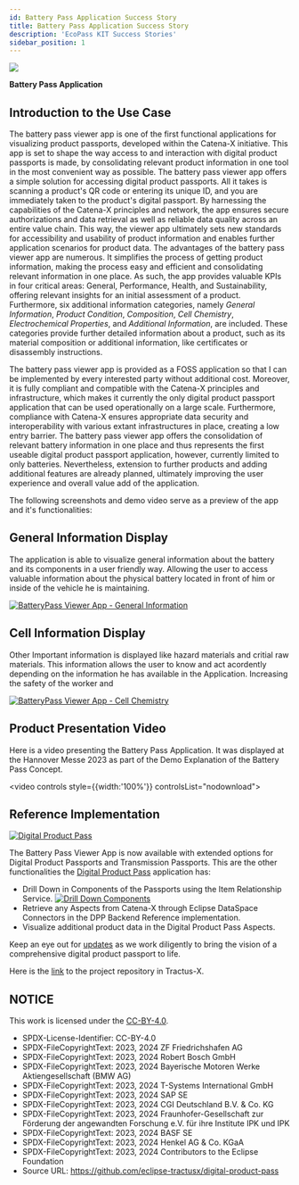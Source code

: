 ```yaml
---
id: Battery Pass Application Success Story
title: Battery Pass Application Success Story
description: 'EcoPass KIT Success Stories'
sidebar_position: 1
---
```


<!--
#################################################################################
# Tractus-X - EcoPass KIT
#
# Copyright (c) 2022, 2024 Contributors to the Eclipse Foundation
#
# See the NOTICE file(s) distributed with this work for additional
# information regarding copyright ownership.
#
# This program and the accompanying materials are made available under the
# terms of the Apache License, Version 2.0 which is available at
# https://www.apache.org/licenses/LICENSE-2.0.
#
# Unless required by applicable law or agreed to in writing, software
# distributed under the License is distributed on an "AS IS" BASIS
# WITHOUT WARRANTIES OR CONDITIONS OF ANY KIND,
# either express or implied. See the
# License for the specific language govern in permissions and limitations
# under the License.
#
# SPDX-License-Identifier: Apache-2.0
##################################################################################
-->


<div className={styles.logoContainer}>
  <div className={styles.logoBackground}>
    <img className={styles.logoImage} src={Logo} />
    <p className={styles.logoName}><strong>Battery Pass Application</strong></p>
  </div>
</div>


## Introduction to the Use Case

The battery pass viewer app is one of the first functional applications for visualizing product passports, developed within the Catena-X initiative. 
This app is set to shape the way access to and interaction with digital product passports is made, by consolidating relevant product information in one tool in the most convenient way as possible.
The battery pass viewer app offers a simple solution for accessing digital product passports. All it takes is scanning a product's QR code or entering its unique ID, and you are immediately taken to the product's digital passport. 
By harnessing the capabilities of the Catena-X principles and network, the app ensures secure authorizations and data retrieval as well as reliable data quality across an entire value chain. 
This way, the viewer app ultimately sets new standards for accessibility and usability of product information and enables further application scenarios for product data.
The advantages of the battery pass viewer app are numerous. It simplifies the process of getting product information, making the process easy and efficient and consolidating relevant information in one place. 
As such, the app provides valuable KPIs in four critical areas: General, Performance, Health, and Sustainability, offering relevant insights for an initial assessment of a product. Furthermore, six additional information categories, namely *General Information*, *Product Condition*, *Composition*, *Cell Chemistry*, *Electrochemical Properties*, and *Additional Information*, are included. 
These categories provide further detailed information about a product, such as its material composition or additional information, like certificates or disassembly instructions.

The battery pass viewer app is provided as a FOSS application so that I can be implemented by every interested party without additional cost. Moreover, it is fully compliant and compatible with the Catena-X principles and infrastructure, which makes it currently the only digital product passport application that can be used operationally on a large scale. 
Furthermore, compliance with Catena-X ensures appropriate data security and interoperability with various extant infrastructures in place, creating a low entry barrier.
The battery pass viewer app offers the consolidation of relevant battery information in one place and thus represents the first useable digital product passport application, however, currently limited to only batteries. 
Nevertheless, extension to further products and adding additional features are already planned, ultimately improving the user experience and overall value add of the application. 

The following screenshots and demo video serve as a preview of the app and it's functionalities:

## General Information Display

The application is able to visualize general information about the battery and its components in a user friendly way. Allowing the user to access valuable information about the physical battery located in front of him or inside of the vehicle he is maintaining.

[![BatteryPass Viewer App - General Information](../resources/success-stories/BatteryPass_Viewer_App1.png)](../resources/success-stories/BatteryPass_Viewer_App1.png)

## Cell Information Display

Other Important information is displayed like hazard materials and critial raw materials. This information allows the user to know and act acordently depending on the information he has available in the Application. Increasing the safety of the worker and

[![BatteryPass Viewer App - Cell Chemistry](../resources/success-stories/BatteryPass_Viewer_App2.png)](../resources/success-stories/BatteryPass_Viewer_App2.png)

## Product Presentation Video

Here is a video presenting the Battery Pass Application. It was displayed at the Hannover Messe 2023 as part of the Demo Explanation of the Battery Pass Concept.

<video controls style={{width:'100%'}} controlsList="nodownload">
  <source src="https://github.com/eclipse-tractusx/eclipse-tractusx.github.io.largefiles/raw/main/ecopass-kit/20230404_Catena-X_Product_Demo_BatteryPass_App_HMI2023.mp4"/>
</video>

## Reference Implementation

[![Digital Product Pass](../resources/success-stories/DigitalProductPass_DEMO_View1_Module.png)](../resources/success-stories/DigitalProductPass_DEMO_View1_Module.png)


The Battery Pass Viewer App is now available with extended options for Digital Product Passports and Transmission Passports. This are the other functionalities the [Digital Product Pass](https://github.com/eclipse-tractusx/digital-product-pass/) application has:

- Drill Down in Components of the Passports using the Item Relationship Service.
[![Drill Down Components](../resources/success-stories/DigitalProductPass_DEMO_View2_Components_Module.png)](../resources/success-stories/DigitalProductPass_DEMO_View2_Components_Module.png)
- Retrieve any Aspects from Catena-X through Eclipse DataSpace Connectors in the DPP Backend Reference implementation.
- Visualize additional product data in the Digital Product Pass Aspects.


Keep an eye out for [updates](https://github.com/eclipse-tractusx/digital-product-pass/blob/main/docs/RELEASE_USER.md) as we work diligently to bring the vision of a comprehensive digital product passport to life.

Here is the [link](https://github.com/eclipse-tractusx/digital-product-pass/) to the project repository in Tractus-X.


## NOTICE

This work is licensed under the [CC-BY-4.0](https://creativecommons.org/licenses/by/4.0/legalcode).

- SPDX-License-Identifier: CC-BY-4.0
- SPDX-FileCopyrightText: 2023, 2024 ZF Friedrichshafen AG
- SPDX-FileCopyrightText: 2023, 2024 Robert Bosch GmbH
- SPDX-FileCopyrightText: 2023, 2024 Bayerische Motoren Werke Aktiengesellschaft (BMW AG)
- SPDX-FileCopyrightText: 2023, 2024 T-Systems International GmbH
- SPDX-FileCopyrightText: 2023, 2024 SAP SE
- SPDX-FileCopyrightText: 2023, 2024 CGI Deutschland B.V. & Co. KG
- SPDX-FileCopyrightText: 2023, 2024 Fraunhofer-Gesellschaft zur Förderung der angewandten Forschung e.V. für ihre Institute IPK und IPK
- SPDX-FileCopyrightText: 2023, 2024 BASF SE
- SPDX-FileCopyrightText: 2023, 2024 Henkel AG & Co. KGaA
- SPDX-FileCopyrightText: 2023, 2024 Contributors to the Eclipse Foundation
- Source URL: https://github.com/eclipse-tractusx/digital-product-pass
